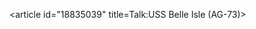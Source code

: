 <article id="18835039" title=Talk:USS Belle Isle (AG-73)>
	<talkpage id="18835039" title="Talk:USS Belle Isle (AG-73)">
{{WPMILHIST|class=Start|Maritime=yes|US=yes|WWII=yes &lt;!-- B-Class-1. It is suitably referenced, and all major points have appropriate inline citations. --&gt; 
|B1=no
&lt;!-- B-Class-2. It reasonably covers the topic, and 
does not contain obvious omissions or inaccuracies. --&gt; 
|B2=no
&lt;!-- B-Class-3. It has a defined structure, including 
a lead section and one or more sections of content. --&gt; 
|B3=yes
&lt;!-- B-Class-4. It is free from major grammatical errors. --&gt; 
|B4=yes
&lt;!-- B-Class-5. It contains appropriate supporting materials, 
such as an infobox, images, or diagrams. --&gt; 
|B5=yes}}
{{WikiProject Ships|class=Start|importance=Mid|B-Class-1=no|B-Class-2=no|B-Class-3=yes
|B-Class-4=yes|B-Class-5=yes}}
	</talkpage>
</article>